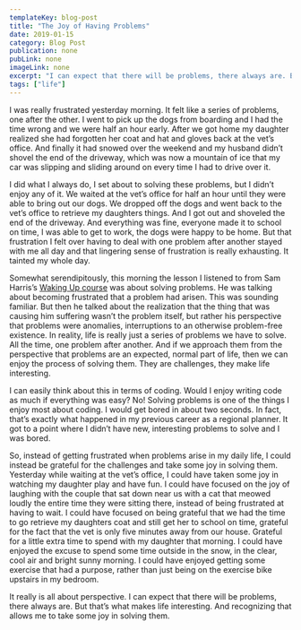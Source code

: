 ```yaml
---
templateKey: blog-post
title: "The Joy of Having Problems"
date: 2019-01-15
category: Blog Post
publication: none
pubLink: none
imageLink: none
excerpt: "I can expect that there will be problems, there always are. But that’s what makes life interesting. And recognizing that allows me to take some joy in solving them."
tags: ["life"]
---
```


I was really frustrated yesterday morning. It felt like a series of problems, one after the other. I went to pick up the dogs from boarding and I had the time wrong and we were half an hour early. After we got home my daughter realized she had forgotten her coat and hat and gloves back at the vet’s office. And finally it had snowed over the weekend and my husband didn’t shovel the end of the driveway, which was now a mountain of ice that my car was slipping and sliding around on every time I had to drive over it.

I did what I always do, I set about to solving these problems, but I didn’t enjoy any of it. We waited at the vet’s office for half an hour until they were able to bring out our dogs. We dropped off the dogs and went back to the vet’s office to retrieve my daughters things. And I got out and shoveled the end of the driveway. And everything was fine, everyone made it to school on time, I was able to get to work, the dogs were happy to be home. But that frustration I felt over having to deal with one problem after another stayed with me all day and that lingering sense of frustration is really exhausting. It tainted my whole day.

Somewhat serendipitously, this morning the lesson I listened to from Sam Harris’s [Waking Up course](https://samharris.org) was about solving problems. He was talking about becoming frustrated that a problem had arisen. This was sounding familiar. But then he talked about the realization that the thing that was causing him suffering wasn’t the problem itself, but rather his perspective that problems were anomalies, interruptions to an otherwise problem-free existence. In reality, life is really just a series of problems we have to solve. All the time, one problem after another. And if we approach them from the perspective that problems are an expected, normal part of life, then we can enjoy the process of solving them. They are challenges, they make life interesting.

I can easily think about this in terms of coding. Would I enjoy writing code as much if everything was easy? No! Solving problems is one of the things I enjoy most about coding. I would get bored in about two seconds. In fact, that’s exactly what happened in my previous career as a regional planner. It got to a point where I didn’t have new, interesting problems to solve and I was bored.

So, instead of getting frustrated when problems arise in my daily life, I could instead be grateful for the challenges and take some joy in solving them. Yesterday while waiting at the vet’s office, I could have taken some joy in watching my daughter play and have fun. I could have focused on the joy of laughing with the couple that sat down near us with a cat that meowed loudly the entire time they were sitting there, instead of being frustrated at having to wait. I could have focused on being grateful that we had the time to go retrieve my daughters coat and still get her to school on time, grateful for the fact that the vet is only five minutes away from our house. Grateful for a little extra time to spend with my daughter that morning. I could have enjoyed the excuse to spend some time outside in the snow, in the clear, cool air and bright sunny morning. I could have enjoyed getting some exercise that had a purpose, rather than just being on the exercise bike upstairs in my bedroom.

It really is all about perspective. I can expect that there will be problems, there always are. But that’s what makes life interesting. And recognizing that allows me to take some joy in solving them.